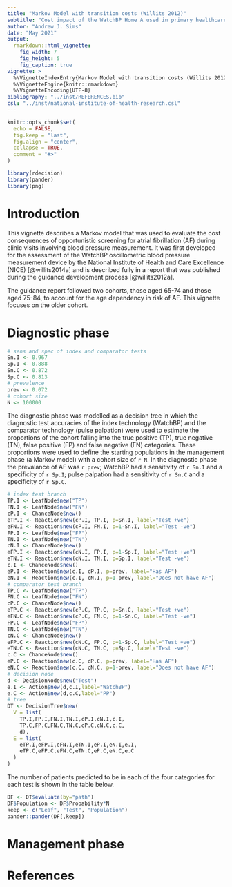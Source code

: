 ```yaml
---
title: "Markov Model with transition costs (Willits 2012)"
subtitle: "Cost impact of the WatchBP Home A used in primary healthcare"
author: "Andrew J. Sims"
date: "May 2021"
output: 
  rmarkdown::html_vignette:
    fig_width: 7
    fig_height: 5
    fig_caption: true
vignette: >
  %\VignetteIndexEntry{Markov Model with transition costs (Willits 2012)}
  %\VignetteEngine{knitr::rmarkdown}
  %\VignetteEncoding{UTF-8}
bibliography: "../inst/REFERENCES.bib"
csl: "../inst/national-institute-of-health-research.csl"
---
```

```r
knitr::opts_chunk$set(
  echo = FALSE,
  fig.keep = "last",
  fig.align = "center",
  collapse = TRUE,
  comment = "#>"
)
```

```r
library(rdecision)
library(pander)
library(png)
```

# Introduction
This vignette describes a Markov model that was used to evaluate the cost 
consequences of opportunistic screening for atrial fibrillation (AF) during
clinic visits involving blood pressure measurement. It was first developed
for the assessment of the WatchBP oscillometric blood pressure measurement
device by the National Institute of Health and Care Excellence (NICE)
[@willits2014a] and is described fully in a report that was published during
the guidance development process [@willits2012a].

The guidance report followed two cohorts, those aged 65-74 and those aged 
75-84, to account for the age dependency in risk of AF. This vignette
focuses on the older cohort.

# Diagnostic phase
```r
# sens and spec of index and comparator tests
Sn.I <- 0.967
Sp.I <- 0.888
Sn.C <- 0.872
Sp.C <- 0.813
# prevalence
prev <- 0.072
# cohort size
N <- 100000
```
The diagnostic phase was modelled as a decision tree in which the
diagnostic
test accuracies of the index technology (WatchBP) and the comparator technology 
(pulse palpation) were used to estimate the proportions of the cohort falling
into the true positive (TP), true negative (TN), false positive (FP) and false
negative (FN) categories. These proportions were used to define the starting
populations in the management phase (a Markov model) with a cohort size 
of `r N`. In the diagnostic phase the prevalance of AF was `r prev`; WatchBP 
had a sensitivity of `r Sn.I` and a specificity of `r Sp.I`; pulse palpation had 
a sensitivity of `r Sn.C` and a specificity of `r Sp.C`.

```r
# index test branch
TP.I <- LeafNode$new("TP")
FN.I <- LeafNode$new("FN")
cP.I <- ChanceNode$new()
eTP.I <- Reaction$new(cP.I, TP.I, p=Sn.I, label="Test +ve")
eFN.I <- Reaction$new(cP.I, FN.I, p=1-Sn.I, label="Test -ve")
FP.I <- LeafNode$new("FP")
TN.I <- LeafNode$new("TN")
cN.I <- ChanceNode$new()
eFP.I <- Reaction$new(cN.I, FP.I, p=1-Sp.I, label="Test +ve")
eTN.I <- Reaction$new(cN.I, TN.I, p=Sp.I, label="Test -ve")
c.I <- ChanceNode$new()
eP.I <- Reaction$new(c.I, cP.I, p=prev, label="Has AF")
eN.I <- Reaction$new(c.I, cN.I, p=1-prev, label="Does not have AF")
# comparator test branch
TP.C <- LeafNode$new("TP")
FN.C <- LeafNode$new("FN")
cP.C <- ChanceNode$new()
eTP.C <- Reaction$new(cP.C, TP.C, p=Sn.C, label="Test +ve")
eFN.C <- Reaction$new(cP.C, FN.C, p=1-Sn.C, label="Test -ve")
FP.C <- LeafNode$new("FP")
TN.C <- LeafNode$new("TN")
cN.C <- ChanceNode$new()
eFP.C <- Reaction$new(cN.C, FP.C, p=1-Sp.C, label="Test +ve")
eTN.C <- Reaction$new(cN.C, TN.C, p=Sp.C, label="Test -ve")
c.C <- ChanceNode$new()
eP.C <- Reaction$new(c.C, cP.C, p=prev, label="Has AF")
eN.C <- Reaction$new(c.C, cN.C, p=1-prev, label="Does not have AF")
# decision node
d <- DecisionNode$new("Test")
e.I <- Action$new(d,c.I,label="WatchBP")
e.C <- Action$new(d,c.C,label="PP")
# tree
DT <- DecisionTree$new(
  V = list(
    TP.I,FP.I,FN.I,TN.I,cP.I,cN.I,c.I,
    TP.C,FP.C,FN.C,TN.C,cP.C,cN.C,c.C,
    d),
  E = list(
    eTP.I,eFP.I,eFN.I,eTN.I,eP.I,eN.I,e.I,
    eTP.C,eFP.C,eFN.C,eTN.C,eP.C,eN.C,e.C
  )
)
```

The number of patients predicted to be in each of the four categories for each
test is shown in the table below.
```r
DF <- DT$evaluate(by="path")
DF$Population <- DF$Probability*N
keep <- c("Leaf", "Test", "Population")
pander::pander(DF[,keep])
```

# Management phase



# References
